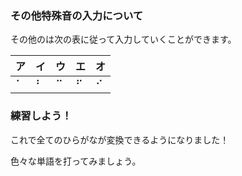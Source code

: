 
### その他特殊音の入力について

その他のは次の表に従って入力していくことができます。

| ア  | イ  | ウ  | エ  | オ  |
| --- | --- | --- | --- | --- |
| ⠁   | ⠃   | ⠉   | ⠋   | ⠊   |

### 練習しよう！

これで全てのひらがなが変換できるようになりました！

色々な単語を打ってみましょう。

<PracticeTouch
  question="Q1 「ふぁんたじー」を入力してください。"
  answer="ふぁんたじー"
  length={7}
/>
<br />
<PracticeTouch
  question="Q2 「うぇぶ」を入力してください。"
  answer="うぇぶ"
  length={4}
/>
